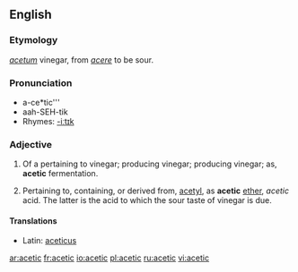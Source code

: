 ==English==

===Etymology===
{{L.}} ''[[acetum]]'' vinegar, from ''[[acere]]'' to be sour.

===Pronunciation===
* a-ce*tic'''
* aah-SEH-tik
* Rhymes: [[Rhymes:English:-iːtɪk|-iːtɪk]]

===Adjective===
{{en-adj}}

# {{organic chemistry}} Of a pertaining to vinegar; producing vinegar; producing vinegar; as, '''acetic''' fermentation.
# {{organic chemistry}} Pertaining to, containing, or derived from, [[acetyl]], as '''acetic''' [[ether]], ''acetic'' acid. The latter is the acid to which the sour taste of vinegar is due.

====Translations====
{{trans-top|acetic}}
*Latin: [[aceticus]]
{{trans-mid}}
{{trans-bottom}}

[[ar:acetic]]
[[fr:acetic]]
[[io:acetic]]
[[pl:acetic]]
[[ru:acetic]]
[[vi:acetic]]